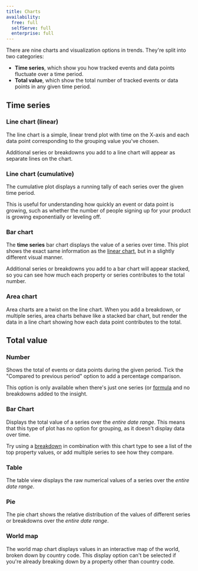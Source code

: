 ```yaml
---
title: Charts
availability:
  free: full
  selfServe: full
  enterprise: full
---
```



There are nine charts and visualization options in trends. They're split into two categories:

- **Time series**, which show you how tracked events and data points fluctuate over a time period.
- **Total value**, which show the total number of tracked events or data points in any given time period.

## Time series

### Line chart (linear)

<ProductScreenshot
    imageLight = {linerLight} 
    imageDark = {linerDark}
    classes="rounded"
    alt="Linear plot"
/>

The line chart is a simple, linear trend plot with time on the X-axis and each data point corresponding to the grouping value you've chosen.

Additional series or breakdowns you add to a line chart will appear as separate lines on the chart. 

### Line chart (cumulative)

<ProductScreenshot
    imageLight = {cumulativeLight} 
    imageDark = {cumulativeDark}
    classes="rounded"
    alt="Cumulative plot"
/>

The cumulative plot displays a running tally of each series over the given time period.

This is useful for understanding how quickly an event or data point is growing, such as whether the number of people signing up for your product is growing exponentially or leveling off.

### Bar chart

<ProductScreenshot
    imageLight = {timeBarchartLight} 
    imageDark = {timeBarchartDark}
    classes="rounded"
    alt="Time bar chart"
/>

The **time series** bar chart displays the value of a series over time. This plot shows the exact same information as the [linear chart](#line-chart-linear), but in a slightly different visual manner.

Additional series or breakdowns you add to a bar chart will appear stacked, so you can see how much each property or series contributes to the total number.

### Area chart

<ProductScreenshot
    imageLight = {areaLight} 
    imageDark = {areaDark}
    classes="rounded"
    alt="Area chart"
/>

Area charts are a twist on the line chart. When you add a breakdown, or multiple series, area charts behave like a stacked bar chart, but render the data in a line chart showing how each data point contributes to the total.

## Total value 

### Number

<ProductScreenshot
    imageLight = {activeViewersLight} 
    imageDark = {activeViewersDark}
    classes="rounded"
    alt="Total value"
/>

Shows the total of events or data points during the given period. Tick the "Compared to previous period" option to add a percentage comparison. 

This option is only available when there's just one series (or [formula](/docs/product-analytics/trends/formulas) and no breakdowns added to the insight.

### Bar Chart

<ProductScreenshot
    imageLight = {valueLight} 
    imageDark = {valueDark}
    classes="rounded"
    alt="Value bar chart"
/>

Displays the total value of a series over the _entire date range_. This means that this type of plot has no option for grouping, as it doesn't display data over time.

Try using a [breakdown](/docs/product-analytics/trends/breakdowns) in combination with this chart type to see a list of the top property values, or add multiple series to see how they compare.

### Table

<ProductScreenshot
    imageLight = {tableLight} 
    imageDark = {tableDark}
    classes="rounded"
    alt="Table chart"
/>

The table view displays the raw numerical values of a series over the _entire date range_.

### Pie

<ProductScreenshot
    imageLight = {pieLight} 
    imageDark = {pieDark}
    classes="rounded"
    alt="Pie chart"
/>

The pie chart shows the relative distribution of the values of different series or breakdowns over the _entire date range_.

### World map

<ProductScreenshot
    imageLight = {worldMapLight} 
    imageDark = {worldMapDark}
    classes="rounded"
    alt="World map chart"
/>

The world map chart displays values in an interactive map of the world, broken down by country code. This display option can't be selected if you're already breaking down by a property other than country code.